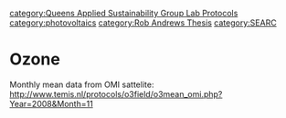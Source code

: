 {{QASpage}}

[[category:Queens Applied Sustainability Group Lab Protocols]]
[[category:photovoltaics]]
[[category:Rob Andrews Thesis]]
[[category:SEARC]]


=Ozone=
Monthly mean data from OMI sattelite: http://www.temis.nl/protocols/o3field/o3mean_omi.php?Year=2008&Month=11